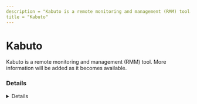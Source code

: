 ```yaml
---
description = "Kabuto is a remote monitoring and management (RMM) tool. More information will be added as it becomes available."
title = "Kabuto"
---
```




# Kabuto

Kabuto is a remote monitoring and management (RMM) tool. More information will be added as it becomes available.

### Details
<Details author={""}
         category={""}
         created={""}
         website={""}
         lastModified={"2024-02-08"}
         privileges={""}
         free={ false }
         verification={ false }
/>

#### Installation Paths
<Card code={ ["Kabuto.App.Runner.exe"] }/>





### Forensic Artifacts




#### Network Artifacts
<EuiSpacer size="xl"/>
<NetworkArtifactsTable data={ [{"Description": "Known remote domains", "Domains": ["*.kabuto.io", "repairtechsolutions.com/kabuto/"], "Ports": []}] }/>




### Detections
- Detects potential network activity of Kabuto RMM tool
  - [Sigma Rule](https://github.com/magicsword-io/LOLRMM/blob/main/detections/sigma/kabuto_network_sigma.yml)
- Detects potential processes activity of Kabuto RMM tool
  - [Sigma Rule](https://github.com/magicsword-io/LOLRMM/blob/main/detections/sigma/kabuto_processes_sigma.yml)

### References
- [https://www.repairtechsolutions.com/documentation/kabuto/](https://www.repairtechsolutions.com/documentation/kabuto/)

